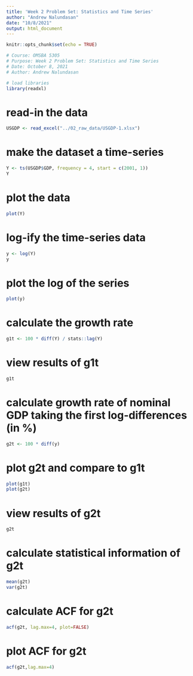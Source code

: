```yaml
---
title: 'Week 2 Problem Set: Statistics and Time Series'
author: "Andrew Nalundasan"
date: "10/8/2021"
output: html_document
---
```


```r
knitr::opts_chunk$set(echo = TRUE)
```

```r
# Course: OMSBA 5305
# Purpose: Week 2 Problem Set: Statistics and Time Series
# Date: October 8, 2021
# Author: Andrew Nalundasan
```

```r
# load libraries
library(readxl)
```

# read-in the data
```r
USGDP <- read_excel("../02_raw_data/USGDP-1.xlsx")
```

# make the dataset a time-series
```r
Y <- ts(USGDP$GDP, frequency = 4, start = c(2001, 1))
Y
```

# plot the data
```r
plot(Y)
```

# log-ify the time-series data
```r
y <- log(Y)
y
```

# plot the log of the series
```r
plot(y)
```

# calculate the growth rate
```r
g1t <- 100 * diff(Y) / stats::lag(Y)
```

# view results of g1t
```r
g1t
```

# calculate growth rate of nominal GDP taking the first log-differences (in %)
```r
g2t <- 100 * diff(y)
```

# plot g2t and compare to g1t
```r
plot(g1t)
plot(g2t)
```

# view results of g2t
```r
g2t
```

# calculate statistical information of g2t
```r
mean(g2t)
var(g2t)
```

# calculate ACF for g2t
```r
acf(g2t, lag.max=4, plot=FALSE)
```

# plot ACF for g2t
```r
acf(g2t,lag.max=4)
```





